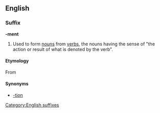==English==
===Suffix===
[[Category:English suffixes]]
'''-ment'''
#Used to form [[noun]]s from [[verb]]s, the nouns having the sense of "the action or result of what is denoted by the verb".

==== Etymology ====
From {{LL.}}

==== Synonyms ====
* [[-tion]]